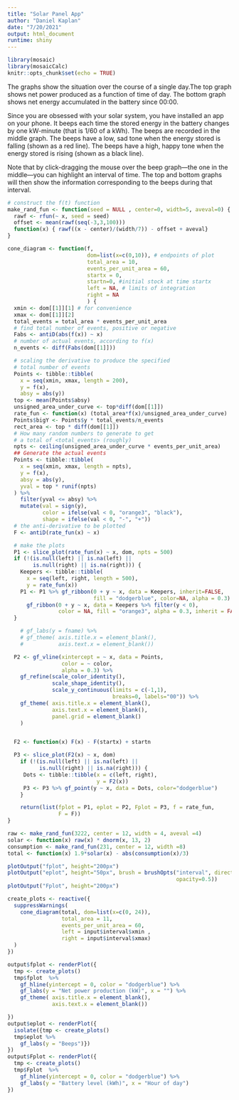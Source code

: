 ```yaml
---
title: "Solar Panel App"
author: "Daniel Kaplan"
date: "7/20/2021"
output: html_document
runtime: shiny
---
```


```r
library(mosaic)
library(mosaicCalc)
knitr::opts_chunk$set(echo = TRUE)
```

The graphs show the situation over the course of a single day.The top graph shows net power produced as a function of time of day. The bottom graph shows net energy accumulated in the battery since 00:00.  

Since you are obsessed with your solar system, you have installed an app on your phone. It beeps each time the stored energy in the battery changes by one kW-minute (that is 1/60 of a kWh). The beeps are recorded in the middle graph. The beeps have a low, sad tone when the energy stored is falling (shown as a red line). The beeps have a high, happy tone when the energy stored is rising (shown as a black line). 

Note that by click-dragging the mouse over the beep graph---the one in the middle---you can highlight an interval of time. The top and bottom graphs will then show the information corresponding to the beeps during that interval.

```r
# construct the f(t) function
make_rand_fun <- function(seed = NULL , center=0, width=5, aveval=0) {
  rawf <- rfun(~ x, seed = seed)
  offset <- mean(rawf(seq(-3,3,100)))
  function(x) { rawf((x - center)/(width/7)) - offset + aveval}
}

cone_diagram <- function(f,
                         dom=list(x=c(0,10)), # endpoints of plot
                         total_area = 10,
                         events_per_unit_area = 60,
                         startx = 0,
                         startn=0, #initial stock at time startx
                         left = NA, # limits of integration
                         right = NA
                         ) {
  xmin <- dom[[1]][1] # for convenience
  xmax <- dom[[1]][2]
  total_events = total_area * events_per_unit_area
  # find total number of events, positive or negative
  Fabs <- antiD(abs(f(x)) ~ x)
  # number of actual events, according to f(x)
  n_events <- diff(Fabs(dom[[1]]))

  # scaling the derivative to produce the specified
  # total number of events
  Points <- tibble::tibble(
    x = seq(xmin, xmax, length = 200),
    y = f(x),
    absy = abs(y))
  top <- mean(Points$absy)
  unsigned_area_under_curve <- top*diff(dom[[1]])
  rate_fun <- function(x) (total_area*f(x)/unsigned_area_under_curve)
  Points$bigY <- Points$y * total_events/n_events
  rect_area <- top * diff(dom[[1]])
  # How many random numbers to generate to get
  # a total of <total_events> (roughly)
  npts <- ceiling(unsigned_area_under_curve * events_per_unit_area)
  ## Generate the actual events
  Points <- tibble::tibble(
    x = seq(xmin, xmax, length = npts),
    y = f(x),
    absy = abs(y),
    yval = top * runif(npts)
  ) %>%
    filter(yval <= absy) %>%
    mutate(val = sign(y),
           color = ifelse(val < 0, "orange3", "black"),
           shape = ifelse(val < 0, "-", "+"))
  # the anti-derivative to be plotted
  F <- antiD(rate_fun(x) ~ x)

  # make the plots
  P1 <- slice_plot(rate_fun(x) ~ x, dom, npts = 500)
  if (!(is.null(left) || is.na(left) ||
        is.null(right) || is.na(right))) {
    Keepers <- tibble::tibble(
      x = seq(left, right, length = 500),
      y = rate_fun(x))
    P1 <- P1 %>% gf_ribbon(0 + y ~ x, data = Keepers, inherit=FALSE,
                           fill = "dodgerblue", color=NA, alpha = 0.3) %>%
      gf_ribbon(0 + y ~ x, data = Keepers %>% filter(y < 0),
                color = NA, fill = "orange3", alpha = 0.3, inherit = FALSE)
  }

    # gf_labs(y = fname) %>%
    # gf_theme( axis.title.x = element_blank(),
    #           axis.text.x = element_blank())

  P2 <- gf_vline(xintercept = ~ x, data = Points,
                 color = ~ color,
                 alpha = 0.3) %>%
    gf_refine(scale_color_identity(),
              scale_shape_identity(),
              scale_y_continuous(limits = c(-1,1),
                                 breaks=0, labels="00")) %>%
    gf_theme( axis.title.x = element_blank(),
              axis.text.x = element_blank(),
              panel.grid = element_blank()
    )


  F2 <- function(x) F(x) - F(startx) + startn

  P3 <- slice_plot(F2(x) ~ x, dom)
    if (!(is.null(left) || is.na(left) ||
          is.null(right) || is.na(right))) {
     Dots <- tibble::tibble(x = c(left, right),
                            y = F2(x))
     P3 <- P3 %>% gf_point(y ~ x, data = Dots, color="dodgerblue")
    }

    return(list(fplot = P1, eplot = P2, Fplot = P3, f = rate_fun,
                F = F))
}


```

```r
raw <- make_rand_fun(3222, center = 12, width = 4, aveval =4)
solar <- function(x) raw(x) * dnorm(x, 13, 2)
consumption <- make_rand_fun(231, center = 12, width =8)
total <- function(x) 1.9*solar(x) - abs(consumption(x)/3)

```
```r
plotOutput("fplot", height="200px")
plotOutput("eplot", height="50px", brush = brushOpts("interval", direction="x",
                                                     opacity=0.5))
plotOutput("Fplot", height="200px")
```

```r
create_plots <- reactive({
  suppressWarnings(
    cone_diagram(total, dom=list(x=c(0, 24)), 
                 total_area = 11, 
                 events_per_unit_area = 60,
                 left = input$interval$xmin , 
                 right = input$interval$xmax)
  )
})

output$fplot <- renderPlot({
  tmp <- create_plots()
  tmp$fplot  %>%
    gf_hline(yintercept = 0, color = "dodgerblue") %>%
    gf_labs(y = "Net power production (kW)", x = "") %>%
    gf_theme( axis.title.x = element_blank(),
              axis.text.x = element_blank())

})
output$eplot <- renderPlot({
  isolate({tmp <- create_plots()
  tmp$eplot %>%
    gf_labs(y = "Beeps")})
})
output$Fplot <- renderPlot({
  tmp <- create_plots()
  tmp$Fplot  %>%
    gf_hline(yintercept = 0, color = "dodgerblue") %>%
    gf_labs(y = "Battery level (kWh)", x = "Hour of day")
})
```
